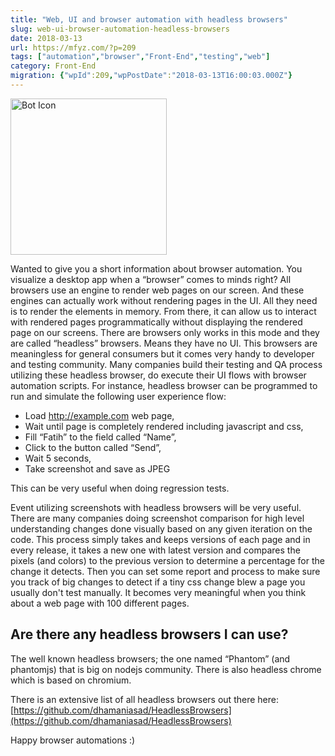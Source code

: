 ```yaml
---
title: "Web, UI and browser automation with headless browsers"
slug: web-ui-browser-automation-headless-browsers
date: 2018-03-13
url: https://mfyz.com/?p=209
tags: ["automation","browser","Front-End","testing","web"]
category: Front-End
migration: {"wpId":209,"wpPostDate":"2018-03-13T16:00:03.000Z"}
---
```



<Image
	src="/images/archive/en/2020/05/bot-icon-2883144_1280_upfg3q.png"
	width="250"
	height="250"
	alt="Bot Icon"
/>

Wanted to give you a short information about browser automation. You visualize a desktop app when a “browser” comes to minds right? All browsers use an engine to render web pages on our screen. And these engines can actually work without rendering pages in the UI. All they need is to render the elements in memory. From there, it can allow us to interact with rendered pages programmatically without displaying the rendered page on our screens. There are browsers only works in this mode and they are called “headless” browsers. Means they have no UI. This browsers are meaningless for general consumers but it comes very handy to developer and testing community. Many companies build their testing and QA process utilizing these headless browser, do execute their UI flows with browser automation scripts. For instance, headless browser can be programmed to run and simulate the following user experience flow:

*   Load http://example.com web page,
*   Wait until page is completely rendered including javascript and css,
*   Fill “Fatih” to the field called “Name”,
*   Click to the button called “Send”,
*   Wait 5 seconds,
*   Take screenshot and save as JPEG

This can be very useful when doing regression tests.

Event utilizing screenshots with headless browsers will be very useful. There are many companies doing screenshot comparison for high level understanding changes done visually based on any given iteration on the code. This process simply takes and keeps versions of each page and in every release, it takes a new one with latest version and compares the pixels (and colors) to the previous version to determine a percentage for the change it detects. Then you can set some report and process to make sure you track of big changes to detect if a tiny css change blew a page you usually don't test manually. It becomes very meaningful when you think about a web page with 100 different pages.

## Are there any headless browsers I can use?

The well known headless browsers; the one named “Phantom” (and phantomjs) that is big on nodejs community. There is also headless chrome which is based on chromium.

There is an extensive list of all headless browsers out there here: [https://github.com/dhamaniasad/HeadlessBrowsers](https://github.com/dhamaniasad/HeadlessBrowsers)

Happy browser automations :)